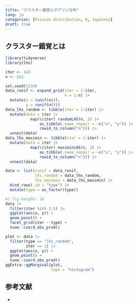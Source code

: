 ```yaml
---
title: "クラスター錯覚とポアソン分布"
lang: ja
categories: [Poisson distribution, R, Japanese]
draft: true
---
```


## クラスター錯覚とは

```r
library(tidyverse)
library(lhs)
```

```r
iter <- 1e3
n <- 2e1

set.seed(1234)
data_runif <- expand_grid(iter = 1:iter,
                          n = 1:n) |> 
  mutate(x = runif(n()),
         y = runif(n()))
data_lhs_random <- tibble(iter = 1:iter) |> 
  mutate(data = iter |> 
           map(\(iter) randomLHS(n, 2) |> 
               as_tibble(.name_repair = ~c("x", "y")) |> 
               rowid_to_column("n"))) |> 
  unnest(data)
data_lhs_maximin <- tibble(iter = 1:iter) |> 
  mutate(data = iter |> 
           map(\(iter) maximinLHS(n, 2) |> 
               as_tibble(.name_repair = ~c("x", "y")) |> 
               rowid_to_column("n"))) |> 
  unnest(data)

data <- list(runif = data_runif,
             lhs_random = data_lhs_random,
             lhs_maximin = data_lhs_maximin) |> 
  bind_rows(.id = "type") |> 
  mutate(type = as_factor(type))
```

```r
#| fig-height: 10
data |> 
  filter(iter %in% 1:5) |> 
  ggplot(aes(x, y)) +
  geom_point() +
  facet_grid(iter ~ type) +
  tune::coord_obs_pred()
```

```r
plot <- data |> 
  filter(type == "lhs_random",
         iter == 1) |> 
  ggplot(aes(x, y)) +
  geom_point() +
  tune::coord_obs_pred()
ggExtra::ggMarginal(plot,
                    type = "histogram")
```

## 参考文献

-   
